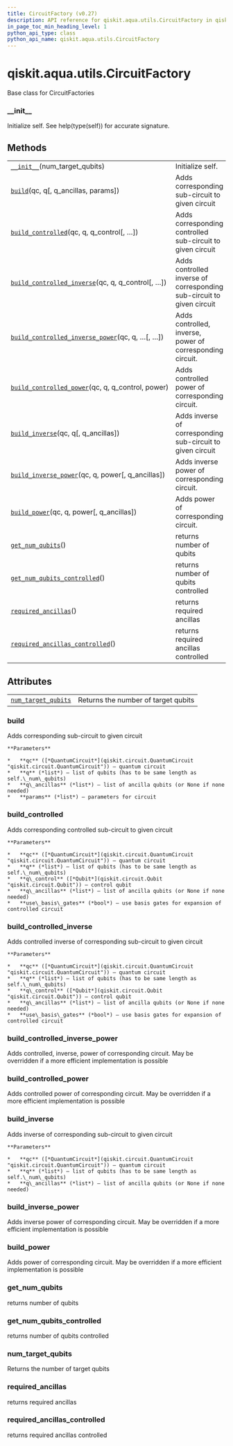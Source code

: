 ```yaml
---
title: CircuitFactory (v0.27)
description: API reference for qiskit.aqua.utils.CircuitFactory in qiskit v0.27
in_page_toc_min_heading_level: 1
python_api_type: class
python_api_name: qiskit.aqua.utils.CircuitFactory
---
```


<span id="qiskit-aqua-utils-circuitfactory" />

# qiskit.aqua.utils.CircuitFactory

<Class id="qiskit.aqua.utils.CircuitFactory" isDedicatedPage={true} github="https://github.com/qiskit-community/qiskit-aqua/tree/stable/0.9/qiskit/aqua/utils/circuit_factory.py" signature="CircuitFactory(num_target_qubits)" modifiers="class">
  Base class for CircuitFactories

  ### \_\_init\_\_

  <Function id="qiskit.aqua.utils.CircuitFactory.__init__" signature="__init__(num_target_qubits)">
    Initialize self. See help(type(self)) for accurate signature.
  </Function>

  ## Methods

  |                                                                                                                                                                                        |                                                                       |
  | -------------------------------------------------------------------------------------------------------------------------------------------------------------------------------------- | --------------------------------------------------------------------- |
  | [`__init__`](#qiskit.aqua.utils.CircuitFactory.__init__ "qiskit.aqua.utils.CircuitFactory.__init__")(num\_target\_qubits)                                                              | Initialize self.                                                      |
  | [`build`](#qiskit.aqua.utils.CircuitFactory.build "qiskit.aqua.utils.CircuitFactory.build")(qc, q\[, q\_ancillas, params])                                                             | Adds corresponding sub-circuit to given circuit                       |
  | [`build_controlled`](#qiskit.aqua.utils.CircuitFactory.build_controlled "qiskit.aqua.utils.CircuitFactory.build_controlled")(qc, q, q\_control\[, …])                                  | Adds corresponding controlled sub-circuit to given circuit            |
  | [`build_controlled_inverse`](#qiskit.aqua.utils.CircuitFactory.build_controlled_inverse "qiskit.aqua.utils.CircuitFactory.build_controlled_inverse")(qc, q, q\_control\[, …])          | Adds controlled inverse of corresponding sub-circuit to given circuit |
  | [`build_controlled_inverse_power`](#qiskit.aqua.utils.CircuitFactory.build_controlled_inverse_power "qiskit.aqua.utils.CircuitFactory.build_controlled_inverse_power")(qc, q, …\[, …]) | Adds controlled, inverse, power of corresponding circuit.             |
  | [`build_controlled_power`](#qiskit.aqua.utils.CircuitFactory.build_controlled_power "qiskit.aqua.utils.CircuitFactory.build_controlled_power")(qc, q, q\_control, power)               | Adds controlled power of corresponding circuit.                       |
  | [`build_inverse`](#qiskit.aqua.utils.CircuitFactory.build_inverse "qiskit.aqua.utils.CircuitFactory.build_inverse")(qc, q\[, q\_ancillas])                                             | Adds inverse of corresponding sub-circuit to given circuit            |
  | [`build_inverse_power`](#qiskit.aqua.utils.CircuitFactory.build_inverse_power "qiskit.aqua.utils.CircuitFactory.build_inverse_power")(qc, q, power\[, q\_ancillas])                    | Adds inverse power of corresponding circuit.                          |
  | [`build_power`](#qiskit.aqua.utils.CircuitFactory.build_power "qiskit.aqua.utils.CircuitFactory.build_power")(qc, q, power\[, q\_ancillas])                                            | Adds power of corresponding circuit.                                  |
  | [`get_num_qubits`](#qiskit.aqua.utils.CircuitFactory.get_num_qubits "qiskit.aqua.utils.CircuitFactory.get_num_qubits")()                                                               | returns number of qubits                                              |
  | [`get_num_qubits_controlled`](#qiskit.aqua.utils.CircuitFactory.get_num_qubits_controlled "qiskit.aqua.utils.CircuitFactory.get_num_qubits_controlled")()                              | returns number of qubits controlled                                   |
  | [`required_ancillas`](#qiskit.aqua.utils.CircuitFactory.required_ancillas "qiskit.aqua.utils.CircuitFactory.required_ancillas")()                                                      | returns required ancillas                                             |
  | [`required_ancillas_controlled`](#qiskit.aqua.utils.CircuitFactory.required_ancillas_controlled "qiskit.aqua.utils.CircuitFactory.required_ancillas_controlled")()                     | returns required ancillas controlled                                  |

  ## Attributes

  |                                                                                                                                 |                                     |
  | ------------------------------------------------------------------------------------------------------------------------------- | ----------------------------------- |
  | [`num_target_qubits`](#qiskit.aqua.utils.CircuitFactory.num_target_qubits "qiskit.aqua.utils.CircuitFactory.num_target_qubits") | Returns the number of target qubits |

  ### build

  <Function id="qiskit.aqua.utils.CircuitFactory.build" signature="build(qc, q, q_ancillas=None, params=None)" modifiers="abstract">
    Adds corresponding sub-circuit to given circuit

    **Parameters**

    *   **qc** ([*QuantumCircuit*](qiskit.circuit.QuantumCircuit "qiskit.circuit.QuantumCircuit")) – quantum circuit
    *   **q** (*list*) – list of qubits (has to be same length as self.\_num\_qubits)
    *   **q\_ancillas** (*list*) – list of ancilla qubits (or None if none needed)
    *   **params** (*list*) – parameters for circuit
  </Function>

  ### build\_controlled

  <Function id="qiskit.aqua.utils.CircuitFactory.build_controlled" signature="build_controlled(qc, q, q_control, q_ancillas=None, use_basis_gates=True)">
    Adds corresponding controlled sub-circuit to given circuit

    **Parameters**

    *   **qc** ([*QuantumCircuit*](qiskit.circuit.QuantumCircuit "qiskit.circuit.QuantumCircuit")) – quantum circuit
    *   **q** (*list*) – list of qubits (has to be same length as self.\_num\_qubits)
    *   **q\_control** ([*Qubit*](qiskit.circuit.Qubit "qiskit.circuit.Qubit")) – control qubit
    *   **q\_ancillas** (*list*) – list of ancilla qubits (or None if none needed)
    *   **use\_basis\_gates** (*bool*) – use basis gates for expansion of controlled circuit
  </Function>

  ### build\_controlled\_inverse

  <Function id="qiskit.aqua.utils.CircuitFactory.build_controlled_inverse" signature="build_controlled_inverse(qc, q, q_control, q_ancillas=None, use_basis_gates=True)">
    Adds controlled inverse of corresponding sub-circuit to given circuit

    **Parameters**

    *   **qc** ([*QuantumCircuit*](qiskit.circuit.QuantumCircuit "qiskit.circuit.QuantumCircuit")) – quantum circuit
    *   **q** (*list*) – list of qubits (has to be same length as self.\_num\_qubits)
    *   **q\_control** ([*Qubit*](qiskit.circuit.Qubit "qiskit.circuit.Qubit")) – control qubit
    *   **q\_ancillas** (*list*) – list of ancilla qubits (or None if none needed)
    *   **use\_basis\_gates** (*bool*) – use basis gates for expansion of controlled circuit
  </Function>

  ### build\_controlled\_inverse\_power

  <Function id="qiskit.aqua.utils.CircuitFactory.build_controlled_inverse_power" signature="build_controlled_inverse_power(qc, q, q_control, power, q_ancillas=None, use_basis_gates=True)">
    Adds controlled, inverse, power of corresponding circuit. May be overridden if a more efficient implementation is possible
  </Function>

  ### build\_controlled\_power

  <Function id="qiskit.aqua.utils.CircuitFactory.build_controlled_power" signature="build_controlled_power(qc, q, q_control, power, q_ancillas=None, use_basis_gates=True)">
    Adds controlled power of corresponding circuit. May be overridden if a more efficient implementation is possible
  </Function>

  ### build\_inverse

  <Function id="qiskit.aqua.utils.CircuitFactory.build_inverse" signature="build_inverse(qc, q, q_ancillas=None)">
    Adds inverse of corresponding sub-circuit to given circuit

    **Parameters**

    *   **qc** ([*QuantumCircuit*](qiskit.circuit.QuantumCircuit "qiskit.circuit.QuantumCircuit")) – quantum circuit
    *   **q** (*list*) – list of qubits (has to be same length as self.\_num\_qubits)
    *   **q\_ancillas** (*list*) – list of ancilla qubits (or None if none needed)
  </Function>

  ### build\_inverse\_power

  <Function id="qiskit.aqua.utils.CircuitFactory.build_inverse_power" signature="build_inverse_power(qc, q, power, q_ancillas=None)">
    Adds inverse power of corresponding circuit. May be overridden if a more efficient implementation is possible
  </Function>

  ### build\_power

  <Function id="qiskit.aqua.utils.CircuitFactory.build_power" signature="build_power(qc, q, power, q_ancillas=None)">
    Adds power of corresponding circuit. May be overridden if a more efficient implementation is possible
  </Function>

  ### get\_num\_qubits

  <Function id="qiskit.aqua.utils.CircuitFactory.get_num_qubits" signature="get_num_qubits()">
    returns number of qubits
  </Function>

  ### get\_num\_qubits\_controlled

  <Function id="qiskit.aqua.utils.CircuitFactory.get_num_qubits_controlled" signature="get_num_qubits_controlled()">
    returns number of qubits controlled
  </Function>

  ### num\_target\_qubits

  <Attribute id="qiskit.aqua.utils.CircuitFactory.num_target_qubits">
    Returns the number of target qubits
  </Attribute>

  ### required\_ancillas

  <Function id="qiskit.aqua.utils.CircuitFactory.required_ancillas" signature="required_ancillas()">
    returns required ancillas
  </Function>

  ### required\_ancillas\_controlled

  <Function id="qiskit.aqua.utils.CircuitFactory.required_ancillas_controlled" signature="required_ancillas_controlled()">
    returns required ancillas controlled
  </Function>
</Class>

